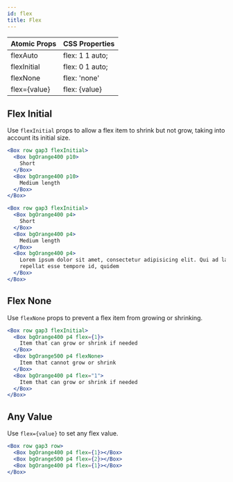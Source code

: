 ```yaml
---
id: flex
title: Flex
---
```


| Atomic Props | CSS Properties  |
| ------------ | --------------- |
| flexAuto     | flex: 1 1 auto; |
| flexInitial  | flex: 0 1 auto; |
| flexNone     | flex: 'none'    |
| flex={value} | flex: {value}   |

## Flex Initial

Use `flexInitial` props to allow a flex item to shrink but not grow, taking into account its initial size.

```jsx live
<Box row gap3 flexInitial>
  <Box bgOrange400 p10>
    Short
  </Box>
  <Box bgOrange400 p10>
    Medium length
  </Box>
</Box>
```

```jsx live
<Box row gap3 flexInitial>
  <Box bgOrange400 p4>
    Short
  </Box>
  <Box bgOrange400 p4>
    Medium length
  </Box>
  <Box bgOrange400 p4>
    Lorem ipsum dolor sit amet, consectetur adipisicing elit. Qui ad labore ipsam, aut rem quo
    repellat esse tempore id, quidem
  </Box>
</Box>
```

## Flex None

Use `flexNone` props to prevent a flex item from growing or shrinking.

```jsx live
<Box row gap3 flexInitial>
  <Box bgOrange400 p4 flex={1}>
    Item that can grow or shrink if needed
  </Box>
  <Box bgOrange500 p4 flexNone>
    Item that cannot grow or shrink
  </Box>
  <Box bgOrange400 p4 flex="1">
    Item that can grow or shrink if needed
  </Box>
</Box>
```

## Any Value

Use `flex={value}` to set any flex value.

```jsx live
<Box row gap3 row>
  <Box bgOrange400 p4 flex={1}></Box>
  <Box bgOrange500 p4 flex={2}></Box>
  <Box bgOrange400 p4 flex={1}></Box>
</Box>
```
